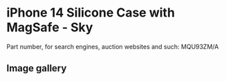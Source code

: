 
# iPhone 14 Silicone Case with MagSafe - Sky

Part number, for search engines, auction websites and such: MQU93ZM/A

## Image gallery

<div style={{ width: '100%', maxWidth: '768px' }}>
<GalleryComponent
    images={[
      {
        original: "/everysource/MQU93.webp",
        thumbnail: "/everypreview/MQU93.webp",
      },
      {
        original: "/everysource/MQU93_AV1.webp",
        thumbnail: "/everypreview/MQU93_AV1.webp",
      },
      {
        original: "/everysource/MQU93_AV2.webp",
        thumbnail: "/everypreview/MQU93_AV2.webp",
      },
      {
        original: "/everysource/MQU93_AV3.webp",
        thumbnail: "/everypreview/MQU93_AV3.webp",
      },
      {
        original: "/everysource/MQU93_AV4.webp",
        thumbnail: "/everypreview/MQU93_AV4.webp",
      },
      {
        original: "/everysource/MQU93_AV5.webp",
        thumbnail: "/everypreview/MQU93_AV5.webp",
      },
      {
        original: "/everysource/MQU93_AV6.webp",
        thumbnail: "/everypreview/MQU93_AV6.webp",
      },
      {
        original: "/everysource/MQU93_AV7.webp",
        thumbnail: "/everypreview/MQU93_AV7.webp",
      }
    ]}
  />
</div>